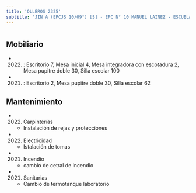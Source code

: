 ```yaml
---
title: 'OLLEROS 2325'
subtitle: 'JIN A (EPCJS 10/09°) [S] - EPC N° 10 MANUEL LAINEZ - ESCUELA DE MAESTROS ([A] 11)'
---
```


#


## Mobiliario

*  (2022) : Escritorio 7, Mesa inicial 4, Mesa integradora con escotadura 2, Mesa pupitre doble 30, Silla escolar 100 

*  (2021) : Escritorio 2, Mesa pupitre doble 30, Silla escolar 62 





## Mantenimiento

*  (2022) Carpinterías 
    + Instalación de rejas y protecciones

*  (2022) Electricidad 
    + Istalación de tomas

*  (2021) Incendio 
    + cambio de cetral de incendio

*  (2021) Sanitarias 
    + Cambio de termotanque laboratorio



